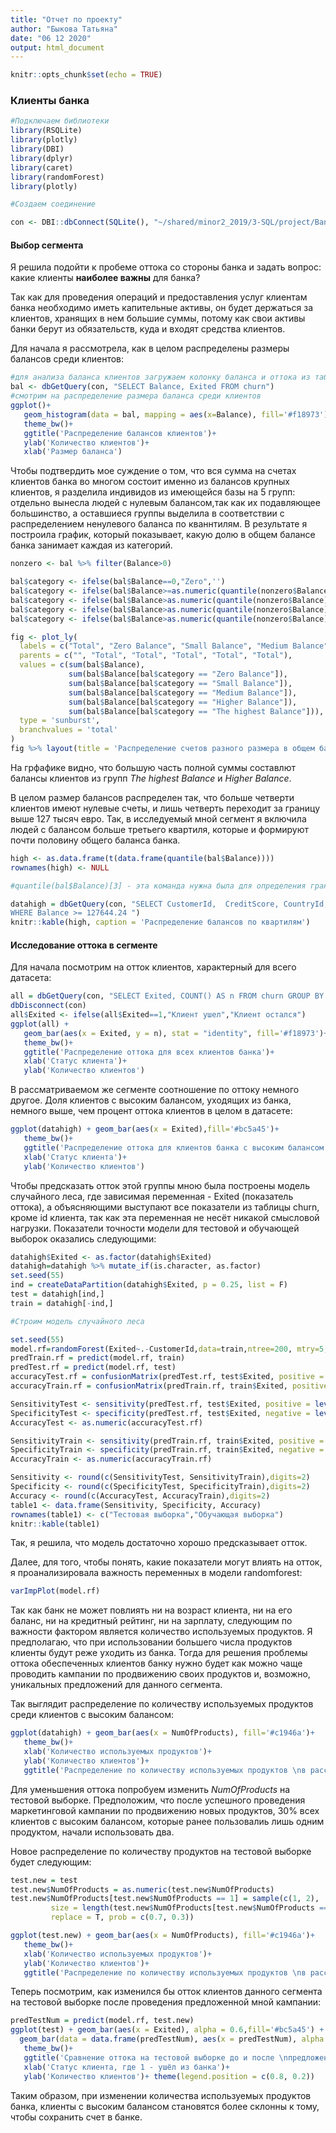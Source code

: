 ```yaml
---
title: "Отчет по проекту"
author: "Быкова Татьяна"
date: "06 12 2020"
output: html_document
---
```


```r
knitr::opts_chunk$set(echo = TRUE)
```


### Клиенты банка

```r
#Подключаем библиотеки
library(RSQLite)
library(plotly)
library(DBI)
library(dplyr)
library(caret)
library(randomForest)
library(plotly)

#Создаем соединение

con <- DBI::dbConnect(SQLite(), "~/shared/minor2_2019/3-SQL/project/BankChurn.db")
```

#### Выбор сегмента

Я решила подойти к пробеме оттока со стороны банка и задать вопрос: какие клиенты **наиболее важны** для банка? 

Так как для проведения операций и предоставления услуг клиентам банка необходимо иметь капительные активы, он будет держаться за клиентов, хранящих в нем большие суммы, потому как свои активы банки берут из обязательств, куда и входят средства клиентов. 

Для начала я рассмотрела, как в целом распределены размеры балансов среди клиентов:

```r
#для анализа баланса клиентов загружаем колонку баланса и оттока из таблицы churn
bal <- dbGetQuery(con, "SELECT Balance, Exited FROM churn") 
#смотрим на распределение размера баланса среди клиентов
ggplot()+
   geom_histogram(data = bal, mapping = aes(x=Balance), fill='#f18973')+
   theme_bw()+
   ggtitle('Распределение балансов клиентов')+
   ylab('Количество клиентов')+
   xlab('Размер баланса')
```

Чтобы подтвердить мое суждение о том, что вся сумма на счетах клиентов банка во многом состоит именно из балансов крупных клиентов, я разделила индивидов из имеющейся базы на 5 групп: отдельно вынесла людей с нулевым балансом,так как их подавляющее большинство, а оставшиеся группы выделила в соответствии с распределением ненулевого баланса по кваннтилям. В результате я построила график, который показывает, какую долю в общем балансе банка занимает каждая из категорий.

```r
nonzero <- bal %>% filter(Balance>0)

bal$category <- ifelse(bal$Balance==0,"Zero",'')
bal$category <- ifelse(bal$Balance>=as.numeric(quantile(nonzero$Balance)[1]) & bal$Balance<=as.numeric(quantile(nonzero$Balance)[2]),"Small Balance",bal$category)
bal$category <- ifelse(bal$Balance>as.numeric(quantile(nonzero$Balance)[2]) & bal$Balance<=as.numeric(quantile(nonzero$Balance)[3]) ,"Medium Balance",bal$category)
bal$category <- ifelse(bal$Balance>as.numeric(quantile(nonzero$Balance)[3]) & bal$Balance<=as.numeric(quantile(nonzero$Balance)[4]) ,"Higher Balance",bal$category)
bal$category <- ifelse(bal$Balance>as.numeric(quantile(nonzero$Balance)[4]) & bal$Balance<=as.numeric(quantile(nonzero$Balance)[5]) ,"The highest Balance",bal$category)

fig <- plot_ly(
  labels = c("Total", "Zero Balance", "Small Balance", "Medium Balance", "Higher Balance", "The highest Balance"),
  parents = c("", "Total", "Total", "Total", "Total", "Total"),
  values = c(sum(bal$Balance),
             sum(bal$Balance[bal$category == "Zero Balance"]),
             sum(bal$Balance[bal$category == "Small Balance"]),
             sum(bal$Balance[bal$category == "Medium Balance"]),
             sum(bal$Balance[bal$category == "Higher Balance"]),
             sum(bal$Balance[bal$category == "The highest Balance"])),
  type = 'sunburst',
  branchvalues = 'total'
)
fig %>% layout(title = 'Распределение счетов разного размера в общем балансе банка')
```

На грфафике видно, что большую часть полной суммы составлют балансы клиентов из групп *The highest Balance* и *Higher Balance*.

В целом размер балансов распределен так, что больше четверти клиентов имеют нулевые счеты, и лишь четверть переходит за границу выше 127 тысяч евро. Так, в исследуемый мной сегмент я включила людей с балансом больше третьего квартиля, которые и формируют почти половину общего баланса банка.

```r
high <- as.data.frame(t(data.frame(quantile(bal$Balance))))
rownames(high) <- NULL

#quantile(bal$Balance)[3] - эта команда нужна была для определения границы баланса, по которой будет проходить сегмент, вытаскивающийся из базы SQL

datahigh = dbGetQuery(con, "SELECT CustomerId,  CreditScore, CountryId, Gender, Age, Tenure, Balance, NumOfProducts, HasCrCard, IsActiveMember, EstimatedSalary, Exited FROM churn
WHERE Balance >= 127644.24 ")
knitr::kable(high, caption = 'Распределение балансов по квартилям')
```

#### Исследование оттока в сегменте

Для начала посмотрим на отток клиентов, характерный для всего датасета: 

```r
all = dbGetQuery(con, "SELECT Exited, COUNT() AS n FROM churn GROUP BY Exited")
dbDisconnect(con)
all$Exited <- ifelse(all$Exited==1,"Клиент ушел","Клиент остался")
ggplot(all) + 
   geom_bar(aes(x = Exited, y = n), stat = "identity", fill='#f18973')+
   theme_bw()+
   ggtitle('Распределение оттока для всех клиентов банка')+
   xlab('Статус клиента')+
   ylab('Количество клиентов')
```

В рассматриваемом же сегменте соотношение по оттоку немного другое. Доля клиентов с высоким балансом, уходящих из банка, немного выше, чем процент оттока клиентов в целом в датасете: 

```r
ggplot(datahigh) + geom_bar(aes(x = Exited),fill='#bc5a45')+
   theme_bw()+
   ggtitle('Распределение оттока для клиентов банка с высоким балансом')+
   xlab('Статус клиента')+
   ylab('Количество клиентов')
```

Чтобы предсказать отток этой группы мною была построены модель случайного леса, где зависимая переменная - Exited (показатель оттока), а объясняющими выступают все показатели из таблицы churn, кроме id клиента, так как эта переменная не несёт никакой смысловой нагрузки. Показатели точности модели для тестовой и обучающей выборок оказались следующими:

```r
datahigh$Exited <- as.factor(datahigh$Exited)
datahigh=datahigh %>% mutate_if(is.character, as.factor)
set.seed(55) 
ind = createDataPartition(datahigh$Exited, p = 0.25, list = F) 
test = datahigh[ind,] 
train = datahigh[-ind,]

#Строим модель случайного леса

set.seed(55)
model.rf=randomForest(Exited~.-CustomerId,data=train,ntree=200, mtry=5, importance=FALSE)
predTrain.rf = predict(model.rf, train)
predTest.rf = predict(model.rf, test)
accuracyTest.rf = confusionMatrix(predTest.rf, test$Exited, positive = '1')$overall["Accuracy"]
accuracyTrain.rf = confusionMatrix(predTrain.rf, train$Exited, positive = '1')$overall["Accuracy"]

SensitivityTest <- sensitivity(predTest.rf, test$Exited, positive = levels(test$Exited)[2]) #должно быть 1
SpecificityTest <- specificity(predTest.rf, test$Exited, negative = levels(test$Exited)[1]) #должно быть 0
AccuracyTest <- as.numeric(accuracyTest.rf)

SensitivityTrain <- sensitivity(predTrain.rf, train$Exited, positive = levels(train$Exited)[1]) #должно быть 1
SpecificityTrain <- specificity(predTrain.rf, train$Exited, negative = levels(train$Exited)[2]) #должно быть 0
AccuracyTrain <- as.numeric(accuracyTrain.rf)

Sensitivity <- round(c(SensitivityTest, SensitivityTrain),digits=2)
Specificity <- round(c(SpecificityTest, SpecificityTrain),digits=2)
Accuracy <- round(c(AccuracyTest, AccuracyTrain),digits=2)
table1 <- data.frame(Sensitivity, Specificity, Accuracy)
rownames(table1) <- c("Тестовая выборка","Обучающая выборка")
knitr::kable(table1)
```

Так, я решила, что модель достаточно хорошо предсказывает отток.

Далее, для того, чтобы понять, какие показатели могут влиять на отток, я проанализировала важность переменных в модели randomforest:

```r
varImpPlot(model.rf)
```

Так как банк не может повлиять ни на возраст клиента, ни на его баланс, ни на кредитный рейтинг, ни на зарплату, следующим по важности фактором является количество используемых продуктов. Я предполагаю, что при использовании большего числа продуктов клиенты будут реже уходить из банка. Тогда для решения проблемы оттока обеспеченных клиентов банку нужно будет как можно чаще проводить кампании по продвижению своих продуктов и, возможно, уникальных предложений для данного сегмента. 

Так выглядит распределение по количеству используемых продуктов среди клиентов с высоким балансом:

```r
ggplot(datahigh) + geom_bar(aes(x = NumOfProducts), fill='#c1946a')+
   theme_bw()+
   xlab('Количество используемых продуктов')+
   ylab('Количество клиентов')+
   ggtitle('Распределение по количеству используемых продуктов \nв рассматриваемом сегменте')
```

Для уменьшения оттока попробуем изменить *NumOfProducts* на тестовой выборке. Предположим, что после успешного проведения маркетинговой кампании по продвижению новых продуктов, 30% всех клиентов с высоким балансом, которые ранее пользовалиь лишь одним продуктом, начали использовать два. 

Новое распределение по количеству продуктов на тестовой выборке будет следующим:

```r
test.new = test
test.new$NumOfProducts = as.numeric(test.new$NumOfProducts)
test.new$NumOfProducts[test.new$NumOfProducts == 1] = sample(c(1, 2), 
         size = length(test.new$NumOfProducts[test.new$NumOfProducts == 1]),
         replace = T, prob = c(0.7, 0.3))

ggplot(test.new) + geom_bar(aes(x = NumOfProducts), fill='#c1946a')+
   theme_bw()+
   xlab('Количество используемых продуктов')+
   ylab('Количество клиентов')+
   ggtitle('Распределение по количеству используемых продуктов \nв рассматриваемом сегменте')
```

Теперь посмотрим, как изменился бы отток клиентов данного сегмента на тестовой выборке после проведения предложенной мной кампании:

```r
predTestNum = predict(model.rf, test.new)
ggplot(test) + geom_bar(aes(x = Exited), alpha = 0.6,fill='#bc5a45') +
  geom_bar(data = data.frame(predTestNum), aes(x = predTestNum), alpha = 0.5, fill='#ffef96')+
   theme_bw()+
   ggtitle('Сравнение оттока на тестовой выборке до и после \nпредложения новых продуктов')+
   xlab('Статус клиента, где 1 - ушёл из банка')+
   ylab('Количество клиентов')+ theme(legend.position = c(0.8, 0.2))
```


Таким образом, при изменении количества используемых продуктов банка, клиенты с высоким балансом становятся более склонны к тому, чтобы сохранить счет в банке. 

